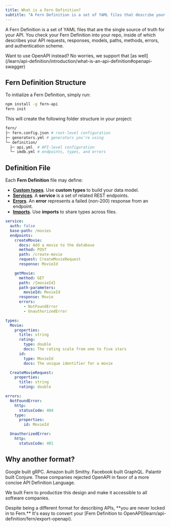 ---
title: What is a Fern Definition? 
subtitle: "A Fern Definition is a set of YAML files that describe your API."
---

A Fern Definition is a set of YAML files that are the single source of truth for your API. You check your Fern Definition into your repo,
inside of which describes your API requests, responses, models, paths, methods, errors, and authentication scheme.

<Note>
  Want to use OpenAPI instead? No worries, we support that [as well](/learn/api-definition/introduction/what-is-an-api-definition#openapi-swagger)
</Note>

## Fern Definition Structure

To initialize a Fern Definition, simply run:

```sh
npm install -g fern-api
fern init
```

This will create the following folder structure in your project:

```bash
fern/
├─ fern.config.json # root-level configuration
├─ generators.yml # generators you're using
└─ definition/
  ├─ api.yml  # API-level configuration
  └─ imdb.yml # endpoints, types, and errors
```

## Definition File

Each **Fern Definition** file may define:

- **[Custom types](/learn/api-definition/fern/types)**. Use **custom types** to build your data model.
- **[Services](/learn/api-definition/fern/services)**. A **service** is a set of related REST endpoints.
- **[Errors](/learn/api-definition/fern/errors)**. An **error** represents a failed (non-200) response from an endpoint.
- **[Imports](/learn/api-definition/fern/imports)**. Use **imports** to share types across files.

```yml imdb.yml maxLines=0
service:
  auth: false
  base-path: /movies
  endpoints:
    createMovie:
      docs: Add a movie to the database
      method: POST
      path: /create-movie
      request: CreateMovieRequest
      response: MovieId

    getMovie:
      method: GET
      path: /{movieId}
      path-parameters:
        movieId: MovieId
      response: Movie
      errors:
        - NotFoundError
        - UnauthorizedError

types:
  Movie:
    properties:
      title: string
      rating:
        type: double
        docs: The rating scale from one to five stars
      id:
        type: MovieId
        docs: The unique identifier for a movie

  CreateMovieRequest:
    properties:
      title: string
      rating: double

errors:
  NotFoundError:
    http:
      statusCode: 404
    type:
      properties:
        id: MovieId

  UnauthorizedError:
    http:
      statusCode: 401
```

## Why another format?

Google built gRPC. Amazon built Smithy. Facebook built GraphQL. Palantir built
Conjure. These companies rejected OpenAPI in favor of a more concise API Definition Language.

We built Fern to productize this design and make it accessible to all
software companies.

<Info>
  Despite being a different format for describing APIs, **you are never locked in to Fern.** It's easy to convert your
  [Fern Definition to OpenAPI](learn/api-definition/fern/export-openapi).
</Info>
